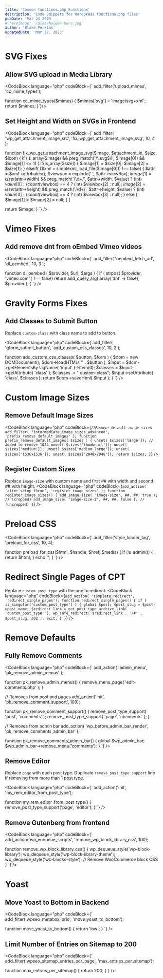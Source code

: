 ```yaml
---
title: 'Common functions.php Functions'
description: 'Code Snippets for Wordpress functions.php files'
pubDate: 'Mar 24 2023'
# heroImage: '/placeholder-hero.jpg'
author: 'Blake Perkins'
updatedDate: 'Mar 27, 2023'
---
```


# SVG Fixes

## Allow SVG upload in Media Library


<CodeBlock language="php" codeBlock={`
add_filter('upload_mimes', 'cc_mime_types');

function cc_mime_types($mimes) {
  $mimes['svg'] = 'image/svg+xml';
  return $mimes;
}`}/>


## Set Height and Width on SVGs in Frontend
<CodeBlock language="php" codeBlock={`
add_filter( 'wp_get_attachment_image_src', 'fix_wp_get_attachment_image_svg', 10, 4 );

function fix_wp_get_attachment_image_svg($image, $attachment_id, $size, $icon) {
  if (is_array($image) && preg_match('/\.svg$/i', $image[0]) && $image[1] <= 1) {
    if(is_array($size)) {
      $image[1] = $size[0]; $image[2] = $size[1];
    } elseif( ($xml = simplexml_load_file($image[0])) !== false) {
      $attr = $xml->attributes();
      $viewbox = explode(' ', $attr->viewBox);
      $image[1] = isset($attr->width) && preg_match('/\d+/', $attr->width, $value) ? (int) $value[0] : (count($viewbox) == 4 ? (int) $viewbox[2] : null);
      $image[2] = isset($attr->height) && preg_match('/\d+/', $attr->height, $value) ? (int) $value[0] : (count($viewbox) == 4 ? (int) $viewbox[3] : null);
    } else {
      $image[1] = $image[2] = null;
    }
  }

  return $image;
}
`} />


# Vimeo Fixes

## Add remove dnt from oEmbed Vimeo videos
<CodeBlock language="php" codeBlock={`
add_filter( 'oembed_fetch_url', 'dl_oembed', 10, 3 );

function dl_oembed ( $provider, $url, $args ) {
  if ( strpos( $provider, 'vimeo.com' ) !== false)
  return add_query_arg( array('dnt' => false), $provider );
}
`} />



# Gravity Forms Fixes

## Add Classes to Submit Button

Replace `custom-class` with class name to add to button.

<CodeBlock
language="php"
codeBlock={`add_filter( 'gform_submit_button', 'add_custom_css_classes', 10, 2 );

function add_custom_css_classes( $button, $form ) {
  $dom = new DOMDocument();
  $dom->loadHTML( '<?xml encoding="utf-8" ?>' . $button );
  $input = $dom->getElementsByTagName( 'input' )->item(0);
  $classes = $input->getAttribute( 'class' );
  $classes .= " custom-class";
  $input->setAttribute( 'class', $classes );
  return $dom->saveHtml( $input );
}
 `} />

# Custom Image Sizes

## Remove Default Image Sizes
<CodeBlock language="php" codeBlock={`
//Remove default image sizes
add_filter( 'intermediate_image_sizes_advanced', 'prefix_remove_default_images' );
function prefix_remove_default_images( $sizes ) {
  unset( $sizes['large']); // Added to remove 1024
  unset( $sizes['thumbnail']);
  unset( $sizes['medium']);
  unset( $sizes['medium_large']);
  unset( $sizes['1536x1536']);
  unset( $sizes['2048x2048']);
  return $sizes;
}
`} />

## Register Custom Sizes

Replace `image-size` with custom name and first ## with width and second ## with height.
<CodeBlock language="php" codeBlock={`
add_action( 'after_setup_theme', 'register_image_sizes' );
function register_image_sizes() {
  add_image_size( 'image-size', ##, ##, true ); // (cropped)
  add_image_size( 'image-size-2', ##, ##, false ); // (uncropped)
}
`} />


# Preload CSS
<CodeBlock language="php" codeBlock={`
add_filter('style_loader_tag', 'preload_for_css', 10, 4);

function preload_for_css($html, $handle, $href, $media) {
  if (is_admin()) {
    return $html;
  }
  echo '<link rel="stylesheet preload" as="style" href="' . $href . '" media="all" lazyload>';
}
`} />

# Redirect Single Pages of CPT

Replace `custom_post_type` with the one to redirect.
<CodeBlock language="php" codeBlock={`
add_action( 'template_redirect', 'redirect_single_pages');
function redirect_single_pages() {
  if ( is_singular('custom_post_type') ) {
    global $post;
    $post_slug = $post->post_name;
    $redirect_link = get_post_type_archive_link( 'custom_post_type' );
    wp_safe_redirect( $redirect_link . '/#' . $post_slug, 302 );
    exit;
  }
}
`} />


# Remove Defaults

## Fully Remove Comments
<CodeBlock language="php" codeBlock={`
add_action( 'admin_menu', 'pk_remove_admin_menus' );

function pk_remove_admin_menus() {
	remove_menu_page( 'edit-comments.php' );
}

// Removes from post and pages
add_action('init', 'pk_remove_comment_support', 100);

function pk_remove_comment_support() {
	remove_post_type_support( 'post', 'comments' );
	remove_post_type_support( 'page', 'comments' );
}

// Removes from admin bar
add_action( 'wp_before_admin_bar_render', 'pk_remove_comments_admin_bar' );

function pk_remove_comments_admin_bar() {
	global $wp_admin_bar;
	$wp_admin_bar->remove_menu('comments');
}
`} />


## Remove Editor

Replace `page` with each post type. Duplicate `remove_post_type_support` line if removing from more than 1 post type.

<CodeBlock language="php" codeBlock={`
add_action('init', 'my_rem_editor_from_post_type');

function my_rem_editor_from_post_type() {
  remove_post_type_support('page', 'editor');
}
`} />



## Remove Gutenberg from frontend

<CodeBlock language="php" codeBlock={`
add_action('wp_enqueue_scripts', 'remove_wp_block_library_css', 100);

function remove_wp_block_library_css() {
  wp_dequeue_style('wp-block-library');
  wp_dequeue_style('wp-block-library-theme');
  wp_dequeue_style('wc-blocks-style'); // Remove WooCommerce block CSS
}
`} />


# Yoast

## Move Yoast to Bottom in Backend
<CodeBlock language="php" codeBlock={`
add_filter('wpseo_metabox_prio', 'move_yoast_to_bottom');

function move_yoast_to_bottom() {
  return 'low';
}
`} />

## Limit Number of Entries on Sitemap to 200

<CodeBlock language="php" codeBlock={`
add_filter('wpseo_sitemap_entries_per_page', 'max_entries_per_sitemap');

function max_entries_per_sitemap() {
  return 200;
}`} />

